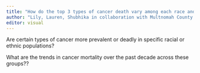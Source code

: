 ```yaml
---
title: "How do the top 3 types of cancer death vary among each race and ethnicity over the past 10 years?"
author: "Lily, Lauren, Shubhika in collaboration with Multnomah County Health Department"
editor: visual
---
```


Are certain types of cancer more prevalent or deadly in specific racial or ethnic populations?

What are the trends in cancer mortality over the past decade across these groups??

